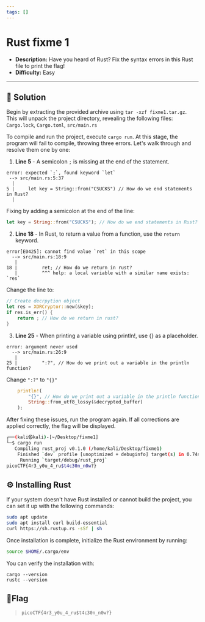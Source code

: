---
tags: []
---
# Rust fixme 1

- **Description:** Have you heard of Rust? Fix the syntax errors in this Rust file to print the flag!
- **Difficulty:** Easy

---

## 🔎 Solution
Begin by extracting the provided archive using `tar -xzf fixme1.tar.gz`.
This will unpack the project directory, revealing the following files: `Cargo.lock`, `Cargo.toml`, `src/main.rs`

To compile and run the project, execute `cargo run`.
At this stage, the program will fail to compile, throwing three errors. Let's walk through and resolve them one by one:

1. **Line 5** - A semicolon `;` is missing at the end of the statement.
```
error: expected `;`, found keyword `let`
 --> src/main.rs:5:37
  |
5 |     let key = String::from("CSUCKS") // How do we end statements in Rust?
  |  
```
Fixing by adding a semicolon at the end of the line:
```rust
let key = String::from("CSUCKS"); // How do we end statements in Rust?
```

2. **Line 18** - In Rust, to return a value from a function, use the `return` keyword.
```
error[E0425]: cannot find value `ret` in this scope
  --> src/main.rs:18:9
   |
18 |         ret; // How do we return in rust?
   |         ^^^ help: a local variable with a similar name exists: `res`
```
Change the line to:
```rust
// Create decrpytion object
let res = XORCryptor::new(&key);
if res.is_err() {
    return ; // How do we return in rust?
}
```

3. **Line 25** - When printing a variable using println!, use {} as a placeholder.
```
error: argument never used
  --> src/main.rs:26:9
   |
25 |         ":?", // How do we print out a variable in the println function? 
```
Change `":?"` to `"{}"`
```rust
    println!(
        "{}", // How do we print out a variable in the println function? 
        String::from_utf8_lossy(&decrypted_buffer)
    );
```
After fixing these issues, run the program again. If all corrections are applied correctly, the flag will be displayed.
```bash
┌──(kali㉿kali)-[~/Desktop/fixme1]
└─$ cargo run            
   Compiling rust_proj v0.1.0 (/home/kali/Desktop/fixme1)
    Finished `dev` profile [unoptimized + debuginfo] target(s) in 0.74s
     Running `target/debug/rust_proj`
picoCTF{4r3_y0u_4_ru$t4c30n_n0w?}
```

## ⚙️ Installing Rust
If your system doesn't have Rust installed or cannot build the project, you can set it up with the following commands:
```bash
sudo apt update
sudo apt install curl build-essential
curl https://sh.rustup.rs -sSf | sh
```
Once installation is complete, initialize the Rust environment by running:
```bash
source $HOME/.cargo/env
```

You can verify the installation with:
```
cargo --version
rustc --version
```

## 🚩Flag
> `picoCTF{4r3_y0u_4_ru$t4c30n_n0w?}`








